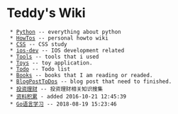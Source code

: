 = Teddy's Wiki =
  * [[Python]] -- everything about python
  * [[HowTos]] -- personal howto wiki
  * [[CSS]] -- CSS study
  * [[ios-dev]] -- IOS development related
  * [[Tools]] -- tools that i used
  * [[Toys]] -- toy application.
  * [[Todo]] -- Todo list
  * [[Books]] -- books that I am reading or readed.
  * [[BlogPostToDos]] -- blog post that need to finished.
  * [[投资理财]] -- 投资理财相关知识搜集
  * [[资料积累]] - added 2016-10-21 12:45:39
  * [[Go语言学习]] -- 2018-08-19 15:23:46 
